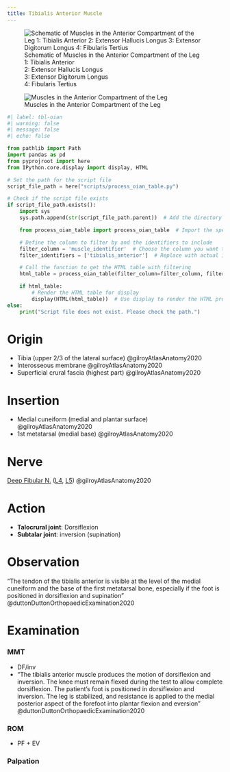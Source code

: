 ```yaml
---
title: Tibialis Anterior Muscle
---
```


:::{layout-ncol="3"}

![Schematic of Muscles in the Anterior Compartment of the Leg</br> 1: Tibialis Anterior </br> 2: Extensor Hallucis Longus </br> 3: Extensor Digitorum Longus </br> 4: Fibularis Tertius](/The Archive/Anatomy/Skeletal Muscles/Lower limb muscles/Knee and Lower Leg/Anterior compartment/images/gilroyatlas fig32.22a anterior compartment of leg schematic.png)


![Muscles in the Anterior Compartment of the Leg](/The Archive/Anatomy/Skeletal Muscles/Lower limb muscles/Knee and Lower Leg/Anterior compartment/images/gilroyatlas fig32.22b anterior compartment of leg.png)


:::


```python
#| label: tbl-oian
#| warning: false
#| message: false
#| echo: false

from pathlib import Path
import pandas as pd
from pyprojroot import here
from IPython.core.display import display, HTML

# Set the path for the script file
script_file_path = here("scripts/process_oian_table.py")

# Check if the script file exists
if script_file_path.exists():
    import sys
    sys.path.append(str(script_file_path.parent))  # Add the directory of the script to the system path

    from process_oian_table import process_oian_table  # Import the specific function

    # Define the column to filter by and the identifiers to include
    filter_column = 'muscle_identifier'  # Choose the column you want to filter by
    filter_identifiers = ['tibialis_anterior']  # Replace with actual identifiers you want to include

    # Call the function to get the HTML table with filtering
    html_table = process_oian_table(filter_column=filter_column, filter_identifiers=filter_identifiers)

    if html_table:
        # Render the HTML table for display
        display(HTML(html_table))  # Use display to render the HTML properly
else:
    print("Script file does not exist. Please check the path.")

```

# Origin {#origin}

- Tibia (upper 2/3 of the lateral surface) @gilroyAtlasAnatomy2020
- Interosseous membrane @gilroyAtlasAnatomy2020
- Superficial crural fascia (highest part) @gilroyAtlasAnatomy2020

# Insertion {#insertion}

- Medial cuneiform (medial and plantar surface) @gilroyAtlasAnatomy2020
- 1st metatarsal (medial base) @gilroyAtlasAnatomy2020

# Nerve
[Deep Fibular N.]({{< var ref-deep-fibular-nerve.path >}}) ([L4]({{< var ref-nerve-root.l4 >}}), [L5]({{< var ref-nerve-root.l5 >}})) @gilroyAtlasAnatomy2020

# Action {#action}

- **Talocrural joint**: Dorsiflexion
- **Subtalar joint**: inversion (supination)


# Observation

"The tendon of the tibialis anterior is visible at the level of the medial cuneiform and the base of the first metatarsal bone, especially if the foot is positioned in dorsiflexion and supination" @duttonDuttonOrthopaedicExamination2020 

# Examination

:::{layout-ncol="3"}
### MMT

- DF/inv
- "The tibialis anterior muscle produces the motion of dorsiflexion and inversion. The knee must remain flexed during the test to allow complete dorsiflexion. The patient’s foot is positioned in dorsiflexion and inversion. The leg is stabilized, and resistance is applied to the medial posterior aspect of the forefoot into plantar flexion and eversion" @duttonDuttonOrthopaedicExamination2020 

### ROM

- PF + EV

### Palpation


:::